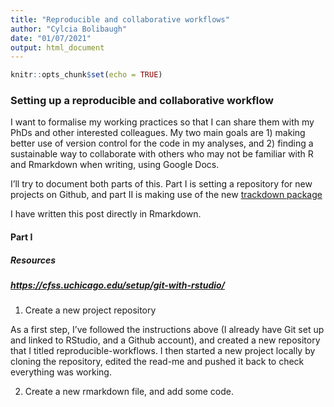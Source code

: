 ```yaml
---
title: "Reproducible and collaborative workflows"
author: "Cylcia Bolibaugh"
date: "01/07/2021"
output: html_document
---
```


```r
knitr::opts_chunk$set(echo = TRUE)
```

### Setting up a reproducible and collaborative workflow

I want to formalise my working practices so that I can share them with my PhDs and other interested colleagues. My two main goals are 1) making better use of version control for the code in my analyses, and 2) finding a sustainable way to collaborate with others who may not be familiar with R and Rmarkdown when writing, using Google Docs.

I'll try to document both parts of this. Part I is setting a repository for new projects on Github, and part II is making use of the new [trackdown package](https://ekothe.github.io/trackdown/articles/trackdown-workflow.html)

I have written this post directly in Rmarkdown.

#### Part I 

##### Resources 

#####       <https://cfss.uchicago.edu/setup/git-with-rstudio/>

1) Create a new project repository

As a first step, I've followed the instructions above (I already have Git set up and linked to RStudio, and a Github account), and created a new repository that I titled reproducible-workflows. I then started a new project locally by cloning the repository, edited the read-me and pushed it back to check everything was working.

2) Create a new rmarkdown file, and add some code.
